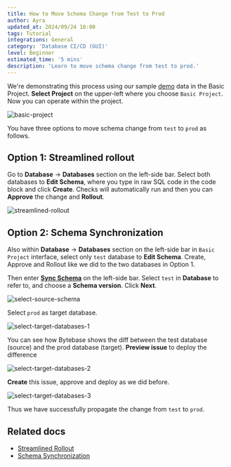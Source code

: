 ```yaml
---
title: How to Move Schema Change from Test to Prod
author: Ayra
updated_at: 2024/09/24 18:00
tags: Tutorial
integrations: General
category: 'Database CI/CD (GUI)'
level: Beginner
estimated_time: '5 mins'
description: 'Learn to move schema change from test to prod.'
---
```


We're demonstrating this process using our sample [demo](https://demo.bytebase.com/) data in the Basic Project. **Select Project** on the upper-left where you choose `Basic Project`. Now you can operate within the project.

![basic-project](/content/docs/tutorials/how-to-move-schema-change-from-test-to-prod/basic-project.webp)

You have three options to move schema change from `test` to `prod` as follows.

## Option 1: Streamlined rollout

Go to **Database** -> **Databases** section on the left-side bar. Select both databases to **Edit Schema**, where you type in raw SQL code in the code block and click **Create**. Checks will automatically run and then you can **Approve** the change and **Rollout**.

![streamlined-rollout](/content/docs/tutorials/how-to-move-schema-change-from-test-to-prod/streamlined-rollout.webp)

## Option 2: Schema Synchronization

Also within **Database** -> **Databases** section on the left-side bar in `Basic Project` interface, select only `test` database to **Edit Schema**. Create, Approve and Rollout like we did to the two databases in Option 1.

Then enter [**Sync Schema**](/change-database/synchronize-schema/) on the left-side bar. Select `test` in **Database** to refer to, and choose a **Schema version**. Click **Next**.

![select-source-schema](/content/docs/tutorials/how-to-move-schema-change-from-test-to-prod/select-source-schema.webp)

Select `prod` as target database.

![select-target-databases-1](/content/docs/tutorials/how-to-move-schema-change-from-test-to-prod/select-target-databases-1.webp)

You can see how Bytebase shows the diff between the test database (source) and the prod database (target). **Preview issue** to deploy the difference

![select-target-databases-2](/content/docs/tutorials/how-to-move-schema-change-from-test-to-prod/select-target-databases-2.webp)

**Create** this issue, approve and deploy as we did before.

![select-target-databases-3](/content/docs/tutorials/how-to-move-schema-change-from-test-to-prod/select-target-databases-3.webp)

Thus we have successfully propagate the change from `test` to `prod`.

## Related docs

- [Streamlined Rollout](/change-database/batch-change/#change-databases-from-multiple-environments)
- [Schema Synchronization](/change-database/synchronize-schema)
